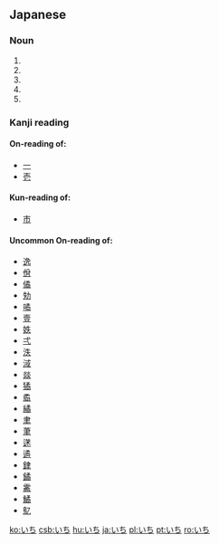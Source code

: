==Japanese==
===Noun===
{{ja-noun|h|rom=ichi}}
# {{japdef|一|[[one]], [[1]]}}
# {{japdef|市|[[city]] / [[town]],  [[market]] / [[fair]], [[trade]]}}
# {{japdef|壱|[[number]] [[one]]}}
# {{japdef|位置|[[place]], [[position]], [[location]], [[situation]]}}
# {{japdef|位地|[[place]], [[position]], [[location]], [[situation]]}}

===Kanji reading===
{{ja-kanjireading|rom=ichi}}
====On-reading of:====
*[[一]] 
*[[壱]]
====Kun-reading of:====
*[[市]]
====Uncommon On-reading of:====
{{ja-attention|should there be a seperate section like this?}}
*[[逸]] 
*[[佾]] 
*[[僪]] 
*[[劮]] 
*[[噊]] 
*[[壹]]
*[[妷]] 
*[[弌]] 
*[[泆]] 
*[[淢]] 
*[[燚]] 
*[[獝]] 
*[[矞]] 
*[[繘]] 
*[[聿]] 
*[[茟]] 
*[[蒁]] 
*[[遹]] 
*[[銉]] 
*[[鐍]] 
*[[霱]] 
*[[鱊]] 
*[[鳦]]

[[ko:いち]]
[[csb:いち]]
[[hu:いち]]
[[ja:いち]]
[[pl:いち]]
[[pt:いち]]
[[ro:いち]]